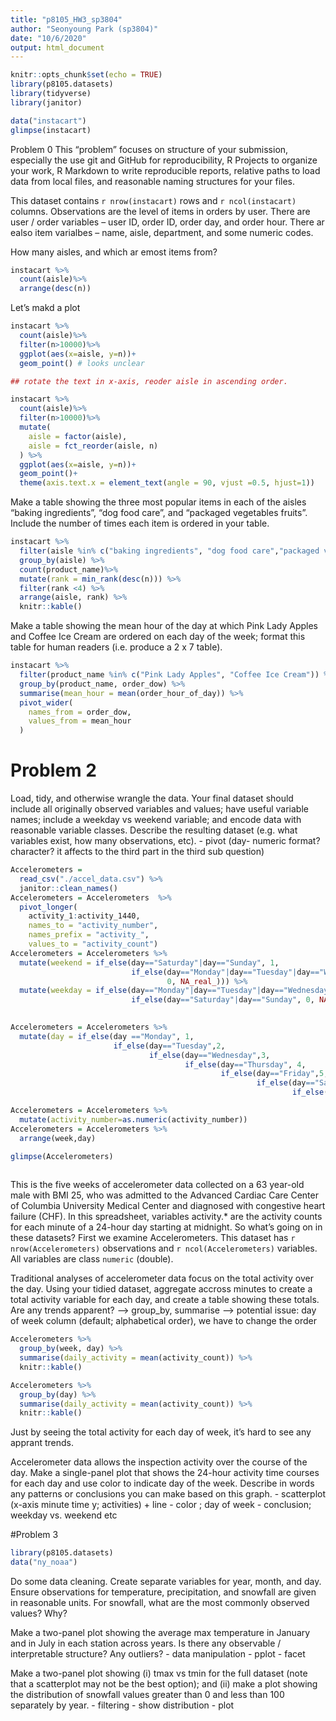 ```yaml
---
title: "p8105_HW3_sp3804"
author: "Seonyoung Park (sp3804)"
date: "10/6/2020"
output: html_document
---
```


```r
knitr::opts_chunk$set(echo = TRUE)
library(p8105.datasets)
library(tidyverse)
library(janitor)
```

```R

data("instacart")
glimpse(instacart)

````

Problem 0
This “problem” focuses on structure of your submission, especially the use git and GitHub for reproducibility, R Projects to organize your work, R Markdown to write reproducible reports, relative paths to load data from local files, and reasonable naming structures for your files.

This dataset contains `r nrow(instacart)` rows and `r ncol(instacart)` columns.
Observations are the level of items in orders by user. There are user / order variables -- user ID, order ID, order day, and order hour. There ar ealso item varialbes -- name, aisle, department, and some numeric codes. 

How many aisles, and which ar emost items from?
```r
instacart %>%
  count(aisle)%>%
  arrange(desc(n))

```

Let's makd a plot

```r
instacart %>%
  count(aisle)%>%
  filter(n>10000)%>%
  ggplot(aes(x=aisle, y=n))+
  geom_point() # looks unclear 

## rotate the text in x-axis, reoder aisle in ascending order. 

instacart %>%
  count(aisle)%>%
  filter(n>10000)%>%
  mutate(
    aisle = factor(aisle),
    aisle = fct_reorder(aisle, n)
  ) %>%
  ggplot(aes(x=aisle, y=n))+
  geom_point()+
  theme(axis.text.x = element_text(angle = 90, vjust =0.5, hjust=1))

```
Make a table showing the three most popular items in each of the aisles “baking ingredients”, “dog food care”, and “packaged vegetables fruits”. Include the number of times each item is ordered in your table.

```r
instacart %>%
  filter(aisle %in% c("baking ingredients", "dog food care","packaged vegetables fruits")) %>%
  group_by(aisle) %>%
  count(product_name)%>%
  mutate(rank = min_rank(desc(n))) %>%
  filter(rank <4) %>%
  arrange(aisle, rank) %>%
  knitr::kable()

```
Make a table showing the mean hour of the day at which Pink Lady Apples and Coffee Ice Cream are ordered on each day of the week; format this table for human readers (i.e. produce a 2 x 7 table).

```r
instacart %>%
  filter(product_name %in% c("Pink Lady Apples", "Coffee Ice Cream")) %>%
  group_by(product_name, order_dow) %>%
  summarise(mean_hour = mean(order_hour_of_day)) %>%
  pivot_wider(
    names_from = order_dow,
    values_from = mean_hour
  )

```

# Problem 2

Load, tidy, and otherwise wrangle the data. Your final dataset should include all originally observed variables and values; have useful variable names; include a weekday vs weekend variable; and encode data with reasonable variable classes. Describe the resulting dataset (e.g. what variables exist, how many observations, etc).
- pivot (day- numeric format? character? it affects to the third part in the third sub question)
```r
Accelerometers = 
  read_csv("./accel_data.csv") %>%
  janitor::clean_names() 
Accelerometers = Accelerometers  %>%
  pivot_longer(
    activity_1:activity_1440,
    names_to = "activity_number",
    names_prefix = "activity_",
    values_to = "activity_count")
Accelerometers = Accelerometers %>% 
  mutate(weekend = if_else(day=="Saturday"|day=="Sunday", 1,
                           if_else(day=="Monday"|day=="Tuesday"|day=="Wednesday"|day=="Thursday"|day=="Friday",
                                   0, NA_real_))) %>%
  mutate(weekday = if_else(day=="Monday"|day=="Tuesday"|day=="Wednesday"|day=="Thursday"|day=="Friday", 1,
                           if_else(day=="Saturday"|day=="Sunday", 0, NA_real_)))
  

Accelerometers = Accelerometers %>% 
  mutate(day = if_else(day =="Monday", 1,
                       if_else(day=="Tuesday",2,
                               if_else(day=="Wednesday",3,
                                       if_else(day=="Thursday", 4,
                                               if_else(day=="Friday",5,
                                                       if_else(day=="Saturday",6,
                                                               if_else(day=="Sunday",7, NA_real_))))))))

Accelerometers = Accelerometers %>% 
  mutate(activity_number=as.numeric(activity_number))
Accelerometers = Accelerometers %>% 
  arrange(week,day) 

glimpse(Accelerometers)
  
```
This is the five weeks of accelerometer data collected on a 63 year-old male with BMI 25, who was admitted to the Advanced Cardiac Care Center of Columbia University Medical Center and diagnosed with congestive heart failure (CHF). In this spreadsheet, variables activity.* are the activity counts for each minute of a 24-hour day starting at midnight.
So what's going on in these datasets? First we examine Accelerometers. This dataset has `r nrow(Accelerometers)` observations and `r ncol(Accelerometers)` variables. All variables are class `numeric` (double). 



Traditional analyses of accelerometer data focus on the total activity over the day. Using your tidied dataset, aggregate accross minutes to create a total activity variable for each day, and create a table showing these totals. Are any trends apparent?
--> group_by, summarise 
--> potential issue: day of week column (default; alphabetical order), we have to change the order
```r
Accelerometers %>%
  group_by(week, day) %>%
  summarise(daily_activity = mean(activity_count)) %>%
  knitr::kable()

Accelerometers %>%
  group_by(day) %>%
  summarise(daily_activity = mean(activity_count)) %>%
  knitr::kable()

````
Just by seeing the total activity for each day of week, it's hard to see any apprant trends. 


Accelerometer data allows the inspection activity over the course of the day. Make a single-panel plot that shows the 24-hour activity time courses for each day and use color to indicate day of the week. Describe in words any patterns or conclusions you can make based on this graph.
- scatterplot (x-axis minute time y; activities) + line 
- color ; day of week
- conclusion; weekday vs. weekend etc


#Problem 3
```r
library(p8105.datasets)
data("ny_noaa")

```

Do some data cleaning. Create separate variables for year, month, and day. Ensure observations for temperature, precipitation, and snowfall are given in reasonable units. For snowfall, what are the most commonly observed values? Why?

Make a two-panel plot showing the average max temperature in January and in July in each station across years. Is there any observable / interpretable structure? Any outliers?
- data manipulation
- pplot - facet

Make a two-panel plot showing (i) tmax vs tmin for the full dataset (note that a scatterplot may not be the best option); and (ii) make a plot showing the distribution of snowfall values greater than 0 and less than 100 separately by year.
- filtering
- show distribution
- plot